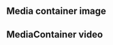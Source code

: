 

## Media container image

<Playground playgroundLink="/storybook/ec/index.html?selectedKind=MediaContainer&selectedStory=image&stories=0">
  <MediaContainer
  description={demoContent.description}
  image={demoContent.image}
  />
</Playground>

## MediaContainer video

<Playground playgroundLink="/storybook/ec/index.html?selectedKind=MediaContainer&selectedStory=video&stories=0">
  <MediaContainer
  description={demoContent.description}
  image={demoContent.image}
  sources={demoContent.sources}
  tracks={demoContent.tracks}
  />
</Playground>
